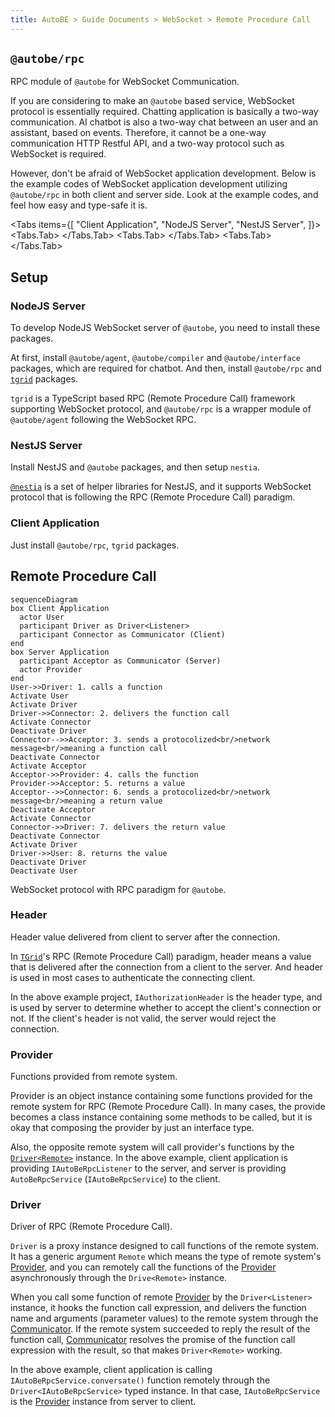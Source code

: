 ```yaml
---
title: AutoBE > Guide Documents > WebSocket > Remote Procedure Call
---
```



## `@autobe/rpc`

RPC module of `@autobe` for WebSocket Communication.

If you are considering to make an `@autobe` based service, WebSocket protocol is essentially required. Chatting application is basically a two-way communication. AI chatbot is also a two-way chat between an user and an assistant, based on events. Therefore, it cannot be a one-way communication HTTP Restful API, and a two-way protocol such as WebSocket is required.

However, don't be afraid of WebSocket application development. Below is the example codes of WebSocket application development utilizing `@autobe/rpc` in both client and server side. Look at the example codes, and feel how easy and type-safe it is.

<Tabs items={[
  "Client Application",
  "NodeJS Server",
  "NestJS Server",
]}>
  <Tabs.Tab>
    <LocalSource
      path="internals/website-examples/src/websocket/client/main.ts"
      filename="client/main.ts"
      showLineNumbers />
  </Tabs.Tab>
  <Tabs.Tab>
    <LocalSource
      path="internals/website-examples/src/websocket/nodejs/main.ts"
      filename="nodejs/main.ts"
      showLineNumbers />
  </Tabs.Tab>
  <Tabs.Tab>
    <LocalSource
      path="internals/website-examples/src/websocket/nestjs/chat.controller.ts"
      filename="nestjs/chat.controller.ts"
      showLineNumbers />
  </Tabs.Tab>
</Tabs>

## Setup

### NodeJS Server

<AutoBeRpcNodeJsSetupSnippet />

To develop NodeJS WebSocket server of `@autobe`, you need to install these packages.

At first, install `@autobe/agent`, `@autobe/compiler` and `@autobe/interface` packages, which are required for chatbot. And then, install `@autobe/rpc` and [`tgrid`](https://tgrid.com) packages. 

`tgrid` is a TypeScript based RPC (Remote Procedure Call) framework supporting WebSocket protocol, and `@autobe/rpc` is a wrapper module of `@autobe/agent` following the WebSocket RPC.

### NestJS Server

<AutoBeRpcNestJsSetupSnippet />

Install NestJS and `@autobe` packages, and then setup `nestia`.

[`@nestia`](https://nestia.io) is a set of helper libraries for NestJS, and it supports WebSocket protocol that is following the RPC (Remote Procedure Call) paradigm.

### Client Application

<AutoBeRpcClientSetupSnippet />

Just install `@autobe/rpc`, `tgrid` packages.

## Remote Procedure Call

```mermaid
sequenceDiagram
box Client Application
  actor User
  participant Driver as Driver<Listener>
  participant Connector as Communicator (Client)
end
box Server Application
  participant Acceptor as Communicator (Server)
  actor Provider
end
User->>Driver: 1. calls a function
Activate User
Activate Driver
Driver->>Connector: 2. delivers the function call
Activate Connector
Deactivate Driver
Connector-->>Acceptor: 3. sends a protocolized<br/>network message<br/>meaning a function call
Deactivate Connector
Activate Acceptor
Acceptor->>Provider: 4. calls the function
Provider->>Acceptor: 5. returns a value
Acceptor-->>Connector: 6. sends a protocolized<br/>network message<br/>meaning a return value
Deactivate Acceptor
Activate Connector
Connector->>Driver: 7. delivers the return value
Deactivate Connector
Activate Driver
Driver->>User: 8. returns the value
Deactivate Driver
Deactivate User
```

WebSocket protocol with RPC paradigm for `@autobe`.

### Header

Header value delivered from client to server after the connection.

In [`TGrid`](https://tgrid.com)'s RPC (Remote Procedure Call) paradigm, header means a value that is delivered after the connection from a client to the server. And header is used in most cases to authenticate the connecting client.

In the above example project, `IAuthorizationHeader` is the header type, and is used by server to determine whether to accept the client's connection or not. If the client's header is not valid, the server would reject the connection.

### Provider

Functions provided from remote system.

Provider is an object instance containing some functions provided for the remote system for RPC (Remote Procedure Call). In many cases, the provide becomes a class instance containing some methods to be called, but it is okay that composing the provider by just an interface type.

Also, the opposite remote system will call provider's functions by the [`Driver<Remote>`](#driver) instance. In the above example, client application is providing `IAutoBeRpcListener` to the server, and server is providing `AutoBeRpcService` (`IAutoBeRpcService`) to the client.

### Driver

Driver of RPC (Remote Procedure Call).

`Driver` is a proxy instance designed to call functions of the remote system. It has a generic argument `Remote` which means the type of remote system's [Provider](#provider), and you can remotely call the functions of the [Provider](#provider) asynchronously through the `Drive<Remote>` instance.

When you call some function of remote [Provider](#provider) by the `Driver<Listener>` instance, it hooks the function call expression, and delivers the function name and arguments (parameter values) to the remote system through the [Communicator](#communicator). If the remote system succeeded to reply the result of the function call, [Communicator](#communicator) resolves the promise of the function call expression with the result, so that makes `Driver<Remote>` working.

In the above example, client application is calling `IAutoBeRpcService.conversate()` function remotely through the `Driver<IAutoBeRpcService>` typed instance. In that case, `IAutoBeRpcService` is the [Provider](#provider) instance from server to client.